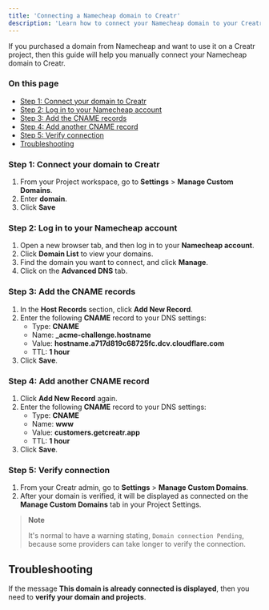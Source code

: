 ```yaml
---
title: 'Connecting a Namecheap domain to Creatr'
description: 'Learn how to connect your Namecheap domain to your Creatr project'
---
```


If you purchased a domain from Namecheap and want to use it on a Creatr project, then this guide will help you manually connect your Namecheap domain to Creatr.

### On this page

- [Step 1: Connect your domain to Creatr](#step-1-connect-your-domain-to-creatr)
- [Step 2: Log in to your Namecheap account](#step-2-log-in-to-your-namecheap-account)
- [Step 3: Add the CNAME records](#step-3-add-the-cname-records)
- [Step 4: Add another CNAME record](#step-4-add-another-cname-record)
- [Step 5: Verify connection](#step-5-verify-connection)
- [Troubleshooting](#troubleshooting)

### Step 1: Connect your domain to Creatr

1. From your Project workspace, go to **Settings** > **Manage Custom Domains**.
2. Enter **domain**.
3. Click **Save**

### Step 2: Log in to your Namecheap account

1. Open a new browser tab, and then log in to your **Namecheap account**.
2. Click **Domain List** to view your domains.
3. Find the domain you want to connect, and click **Manage**.
4. Click on the **Advanced DNS** tab.

### Step 3: Add the CNAME records

1. In the **Host Records** section, click **Add New Record**.
2. Enter the following **CNAME** record to your DNS settings:
   - Type: **CNAME**
   - Name: **_acme-challenge.hostname**
   - Value: **hostname.a717d819c68725fc.dcv.cloudflare.com**
   - TTL: **1 hour**
3. Click **Save**.

### Step 4: Add another CNAME record

1. Click **Add New Record** again.
2. Enter the following **CNAME** record to your DNS settings:
   - Type: **CNAME**
   - Name: **www**
   - Value: **customers.getcreatr.app**
   - TTL: **1 hour**
3. Click **Save**.

### Step 5: Verify connection

1. From your Creatr admin, go to **Settings** > **Manage Custom Domains**.
2. After your domain is verified, it will be displayed as connected on the **Manage Custom Domains** tab in your Project Settings.

> **Note**
>
> It's normal to have a warning stating, `Domain connection Pending`, because some providers can take longer to verify the connection.

## Troubleshooting

If the message **This domain is already connected is displayed**, then you need to **verify your domain and projects**.